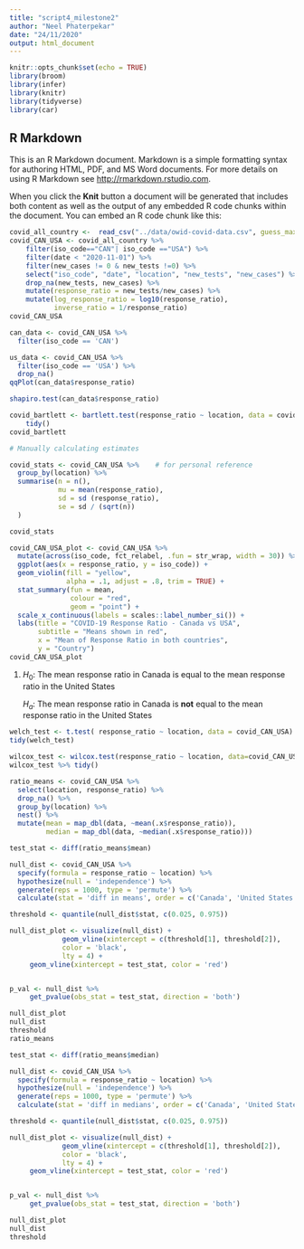 ```yaml
---
title: "script4_milestone2"
author: "Neel Phaterpekar"
date: "24/11/2020"
output: html_document
---
```


```r
knitr::opts_chunk$set(echo = TRUE)
library(broom)
library(infer)
library(knitr)
library(tidyverse)
library(car)
```

## R Markdown

This is an R Markdown document. Markdown is a simple formatting syntax for authoring HTML, PDF, and MS Word documents. For more details on using R Markdown see <http://rmarkdown.rstudio.com>.

When you click the **Knit** button a document will be generated that includes both content as well as the output of any embedded R code chunks within the document. You can embed an R code chunk like this:

```r
covid_all_country <-  read_csv("../data/owid-covid-data.csv", guess_max = 5000)
covid_CAN_USA <- covid_all_country %>% 
    filter(iso_code=="CAN"| iso_code =="USA") %>% 
    filter(date < "2020-11-01") %>% 
    filter(new_cases != 0 & new_tests !=0) %>% 
    select("iso_code", "date", "location", "new_tests", "new_cases") %>% 
    drop_na(new_tests, new_cases) %>% 
    mutate(response_ratio = new_tests/new_cases) %>% 
    mutate(log_response_ratio = log10(response_ratio),
           inverse_ratio = 1/response_ratio)
covid_CAN_USA
```



```r
can_data <- covid_CAN_USA %>% 
  filter(iso_code == 'CAN')

us_data <- covid_CAN_USA %>%
  filter(iso_code == 'USA') %>% 
  drop_na()
qqPlot(can_data$response_ratio)

```

```r
shapiro.test(can_data$response_ratio)
```
```r
covid_bartlett <- bartlett.test(response_ratio ~ location, data = covid_CAN_USA) %>% 
    tidy()
covid_bartlett
```


```r
# Manually calculating estimates 

covid_stats <- covid_CAN_USA %>%    # for personal reference 
  group_by(location) %>% 
  summarise(n = n(),
            mu = mean(response_ratio),
            sd = sd (response_ratio),
            se = sd / (sqrt(n))
  )

covid_stats
```


```r
covid_CAN_USA_plot <- covid_CAN_USA %>%
  mutate(across(iso_code, fct_relabel, .fun = str_wrap, width = 30)) %>%
  ggplot(aes(x = response_ratio, y = iso_code)) +
  geom_violin(fill = "yellow", 
              alpha = .1, adjust = .8, trim = TRUE) +
  stat_summary(fun = mean,
               colour = "red",
               geom = "point") +
  scale_x_continuous(labels = scales::label_number_si()) +
  labs(title = "COVID-19 Response Ratio - Canada vs USA",
       subtitle = "Means shown in red",
       x = "Mean of Response Ratio in both countries",
       y = "Country")
covid_CAN_USA_plot
```


1.  $H_0$: The mean response ratio in Canada is equal to the mean response ratio in the United States

    $H_a$: The mean response ratio in Canada is **not** equal to the mean response ratio in the United States


```r

welch_test <- t.test( response_ratio ~ location, data = covid_CAN_USA)
tidy(welch_test)

```


```r
wilcox_test <- wilcox.test(response_ratio ~ location, data=covid_CAN_USA)
wilcox_test %>% tidy()

```

```r
ratio_means <- covid_CAN_USA %>% 
  select(location, response_ratio) %>% 
  drop_na() %>% 
  group_by(location) %>% 
  nest() %>% 
  mutate(mean = map_dbl(data, ~mean(.x$response_ratio)),
         median = map_dbl(data, ~median(.x$response_ratio)))

test_stat <- diff(ratio_means$mean)

null_dist <- covid_CAN_USA %>% 
  specify(formula = response_ratio ~ location) %>% 
  hypothesize(null = 'independence') %>% 
  generate(reps = 1000, type = 'permute') %>% 
  calculate(stat = 'diff in means', order = c('Canada', 'United States'))

threshold <- quantile(null_dist$stat, c(0.025, 0.975))

null_dist_plot <- visualize(null_dist) + 
             geom_vline(xintercept = c(threshold[1], threshold[2]),
             color = 'black',
             lty = 4) + 
     geom_vline(xintercept = test_stat, color = 'red')


p_val <- null_dist %>% 
     get_pvalue(obs_stat = test_stat, direction = 'both')

null_dist_plot
null_dist
threshold
ratio_means
```

```r
test_stat <- diff(ratio_means$median)

null_dist <- covid_CAN_USA %>% 
  specify(formula = response_ratio ~ location) %>% 
  hypothesize(null = 'independence') %>% 
  generate(reps = 1000, type = 'permute') %>% 
  calculate(stat = 'diff in medians', order = c('Canada', 'United States'))

threshold <- quantile(null_dist$stat, c(0.025, 0.975))

null_dist_plot <- visualize(null_dist) + 
             geom_vline(xintercept = c(threshold[1], threshold[2]),
             color = 'black',
             lty = 4) + 
     geom_vline(xintercept = test_stat, color = 'red')


p_val <- null_dist %>% 
     get_pvalue(obs_stat = test_stat, direction = 'both')

null_dist_plot
null_dist
threshold
```






